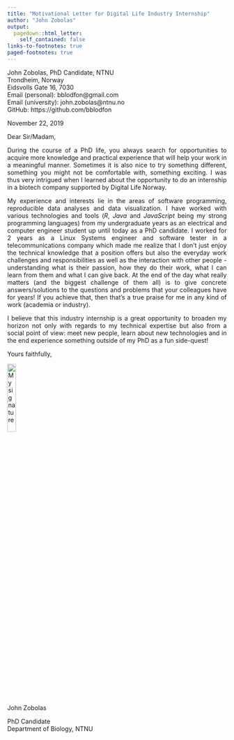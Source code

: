 ```yaml
---
title: "Motivational Letter for Digital Life Industry Internship"
author: "John Zobolas"
output:
  pagedown::html_letter:
    self_contained: false
links-to-footnotes: true
paged-footnotes: true
---
```


::: from
John Zobolas, PhD Candidate, NTNU  
Trondheim, Norway  
Eidsvolls Gate 16, 7030  
Email (personal): bblodfon@gmail.com  
Email (university): john.zobolas@ntnu.no  
GitHub: https://github.com/bblodfon
:::

::: date
November 22, 2019
:::

Dear Sir/Madam,
<div style="text-align: justify"> 
During the course of a PhD life, you always search for opportunities to acquire more knowledge and practical experience that will help your work in a meaningful manner. 
Sometimes it is also nice to try something different, something you might not be comfortable with, something exciting. 
I was thus very intrigued when I learned about the opportunity to do an internship in a biotech company supported by Digital Life Norway.

My experience and interests lie in the areas of software programming, reproducible data analyses and data visualization. 
I have worked with various technologies and tools (*R*, *Java* and *JavaScript* being my strong programming languages) from my undergraduate years as an electrical and computer engineer student up until today as a PhD candidate. 
I worked for 2 years as a Linux Systems engineer and software tester in a telecommunications company which made me realize that I don't just enjoy the technical knowledge that a position offers but also the everyday work challenges and responsibilities as well as the interaction with other people - understanding what is their passion, how they do their work, what I can learn from them and what I can give back. 
At the end of the day what really matters (and the biggest challenge of them all) is to give concrete answers/solutions to the questions and problems that your colleagues have for years! If you achieve that, then that's a true praise for me in any kind of work (academia or industry).

I believe that this industry internship is a great opportunity to broaden my horizon not only with regards to my technical expertise but also from a social point of view: meet new people, learn about new technologies and in the end experience something outside of my PhD as a fun side-quest!
</div>

Yours faithfully,

![My signature](img/sign.svg){width=20%}  
John Zobolas  

PhD Candidate  
Department of Biology, NTNU
